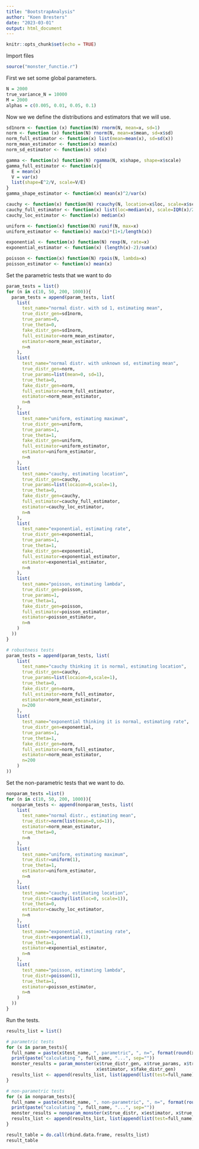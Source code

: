 ```yaml
---
title: "BootstrapAnalysis"
author: "Koen Bresters"
date: "2023-03-01"
output: html_document
---
```


```r
knitr::opts_chunk$set(echo = TRUE)
```

Import files

```r
source("monster_functie.r")
```

First we set some global parameters.

```r
N = 2000
true_variance_N = 10000
M = 2000
alphas = c(0.005, 0.01, 0.05, 0.1)
```

Now we we define the distributions and estimators that we will use.

```r
sd1norm <- function (x) function(N) rnorm(N, mean=x, sd=1)
norm <- function (x) function(N) rnorm(N, mean=x$mean, sd=x$sd)
norm_full_estimator <- function(x) list(mean=mean(x), sd=sd(x))
norm_mean_estimator <- function(x) mean(x)
norm_sd_estimator <- function(x) sd(x)

gamma <- function(x) function(N) rgamma(N, x$shape, shape=x$scale)
gamma_full_estimator <- function(x){
  E = mean(x)
  V = var(x)
  list(shape=E^2/V, scale=V/E)
}
gamma_shape_estimator <- function(x) mean(x)^2/var(x)

cauchy <- function(x) function(N) rcauchy(N, location=x$loc, scale=x$scale)
cauchy_full_estimator <- function(x) list(loc=median(x), scale=IQR(x)/2)
cauchy_loc_estimator <- function(x) median(x)

uniform <- function(x) function(N) runif(N, max=x)
uniform_estimator <- function(x) max(x)*(1+1/length(x))

exponential <- function(x) function(N) rexp(N, rate=x)
exponential_estimator <- function(x) (length(x)-2)/sum(x)

poisson <- function(x) function(N) rpois(N, lambda=x)
poisson_estimator <- function(x) mean(x)

```

Set the parametric tests that we want to do

```r
param_tests = list()
for (n in c(10, 50, 200, 1000)){
  param_tests = append(param_tests, list(
    list(
      test_name="normal distr. with sd 1, estimating mean", 
      true_distr_gen=sd1norm, 
      true_params=0,
      true_theta=0, 
      fake_distr_gen=sd1norm,
      full_estimator=norm_mean_estimator, 
      estimator=norm_mean_estimator, 
      n=n
    ),
    list(
      test_name="normal distr. with unknown sd, estimating mean", 
      true_distr_gen=norm, 
      true_params=list(mean=0, sd=1),
      true_theta=0,
      fake_distr_gen=norm,
      full_estimator=norm_full_estimator, 
      estimator=norm_mean_estimator, 
      n=n
    ),
    list(
      test_name="uniform, estimating maximum", 
      true_distr_gen=uniform, 
      true_params=1,
      true_theta=1, 
      fake_distr_gen=uniform,
      full_estimator=uniform_estimator, 
      estimator=uniform_estimator, 
      n=n
    ),
    list(
      test_name="cauchy, estimating location", 
      true_distr_gen=cauchy, 
      true_params=list(locaion=0,scale=1),
      true_theta=0,
      fake_distr_gen=cauchy,
      full_estimator=cauchy_full_estimator, 
      estimator=cauchy_loc_estimator, 
      n=n
    ),
    list(
      test_name="exponential, estimating rate", 
      true_distr_gen=exponential, 
      true_params=1,
      true_theta=1,
      fake_distr_gen=exponential,
      full_estimator=exponential_estimator, 
      estimator=exponential_estimator, 
      n=n
    ),
    list(
      test_name="poisson, estimating lambda", 
      true_distr_gen=poisson, 
      true_params=1,
      true_theta=1,
      fake_distr_gen=poisson,
      full_estimator=poisson_estimator, 
      estimator=poisson_estimator, 
      n=n
    )
  ))
}

# robustness tests
param_tests = append(param_tests, list(
    list(
      test_name="cauchy thinking it is normal, estimating location", 
      true_distr_gen=cauchy, 
      true_params=list(locaion=0,scale=1),
      true_theta=0, 
      fake_distr_gen=norm,
      full_estimator=norm_full_estimator, 
      estimator=norm_mean_estimator, 
      n=200
    ),
    list(
      test_name="exponential thinking it is normal, estimating rate", 
      true_distr_gen=exponential, 
      true_params=1,
      true_theta=1, 
      fake_distr_gen=norm,
      full_estimator=norm_full_estimator, 
      estimator=norm_mean_estimator, 
      n=200
    )
))


```

Set the non-parametric tests that we want to do.

```r
nonparam_tests =list()
for (n in c(10, 50, 200, 1000)){
  nonparam_tests <- append(nonparam_tests, list(
    list(
      test_name="normal distr., estimating mean",
      true_distr=norm(list(mean=0,sd=1)),
      estimator=norm_mean_estimator,
      true_theta=0,
      n=n
    ),
    list(
      test_name="uniform, estimating maximum", 
      true_distr=uniform(1), 
      true_theta=1,
      estimator=uniform_estimator, 
      n=n
    ),
    list(
      test_name="cauchy, estimating location", 
      true_distr=cauchy(list(loc=0, scale=1)), 
      true_theta=0,
      estimator=cauchy_loc_estimator, 
      n=n
    ),
    list(
      test_name="exponential, estimating rate", 
      true_distr=exponential(1), 
      true_theta=1,
      estimator=exponential_estimator, 
      n=n
    ),
    list(
      test_name="poisson, estimating lambda", 
      true_distr=poisson(1),
      true_theta=1,
      estimator=poisson_estimator, 
      n=n
    )
  ))
}
```

Run the tests.

```r
results_list = list()

# parametric tests
for (x in param_tests){
  full_name = paste(x$test_name, ", parametric", ", n=", format(round(x$n, digits=0), nsmall=0), sep="")
  print(paste("calculating ", full_name, "...", sep=""))
  monster_results = param_monster(x$true_distr_gen, x$true_params, x$true_theta, x$full_estimator, x$n, M, N, true_variance_N, alphas,
                                  x$estimator, x$fake_distr_gen)
  results_list <- append(results_list, list(append(list(test=full_name), monster_results)))
}

# non-parametric tests
for (x in nonparam_tests){
  full_name = paste(x$test_name, ", non-parametric", ", n=", format(round(x$n, digits=0), nsmall=0), sep="")
  print(paste("calculating ", full_name, "...", sep=""))
  monster_results = nonparam_monster(x$true_distr, x$estimator, x$true_theta, x$n, M, N, true_variance_N, alphas)
  results_list <- append(results_list, list(append(list(test=full_name), monster_results)))
}

result_table = do.call(rbind.data.frame, results_list)
result_table
```






